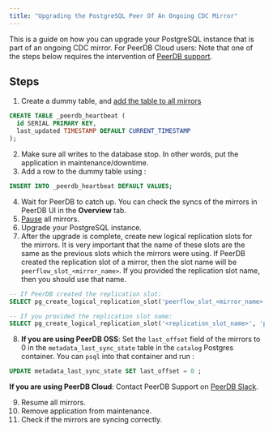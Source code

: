 ```yaml
---
title: "Upgrading the PostgreSQL Peer Of An Ongoing CDC Mirror"
---
```


This is a guide on how you can upgrade your PostgreSQL instance that is part of an ongoing CDC mirror.
<Note>
For PeerDB Cloud users: Note that one of the steps below requires the intervention of [PeerDB support](https://join.slack.com/t/peerdb-public/shared_invite/zt-1wo9jydev-EXInbMtCtpAKFFWdi7QvLQ).
</Note>

## Steps
1. Create a dummy table, and [add the table to all mirrors](/features/edit-mirror#adding-tables)
```sql
CREATE TABLE _peerdb_heartbeat (
  id SERIAL PRIMARY KEY,
  last_updated TIMESTAMP DEFAULT CURRENT_TIMESTAMP
);
```
2. Make sure all writes to the database stop. In other words, put the application in maintenance/downtime.
3. Add a row to the dummy table using :
```sql
INSERT INTO _peerdb_heartbeat DEFAULT VALUES;
```
4. Wait for PeerDB to catch up. You can check the syncs of the mirrors in PeerDB UI in the **Overview** tab.
5. [Pause](/features/pause-mirror) all mirrors.
6. Upgrade your PostgreSQL instance.
7. After the upgrade is complete, create new logical replication slots for the mirrors.
It is very important that the name of these slots are the same as the previous slots which the mirrors were using.
If PeerDB created the replication slot of a mirror, then the slot name will be `peerflow_slot_<mirror_name>`.
If you provided the replication slot name, then you should use that name.
```sql
-- If PeerDB created the replication slot:
SELECT pg_create_logical_replication_slot('peerflow_slot_<mirror_name>', 'pgoutput');

-- If you provided the replication slot name:
SELECT pg_create_logical_replication_slot('<replication_slot_name>', 'pgoutput');
```
8. **If you are using PeerDB OSS**:
Set the `last_offset` field of the mirrors to 0 in the `metadata_last_sync_state` table in the `catalog` Postgres container.
You can `psql` into that container and run :
```sql
UPDATE metadata_last_sync_state SET last_offset = 0 ;
```
**If you are using PeerDB Cloud**: Contact PeerDB Support on [PeerDB Slack](https://join.slack.com/t/peerdb-public/shared_invite/zt-1wo9jydev-EXInbMtCtpAKFFWdi7QvLQ).

9. Resume all mirrors.
10. Remove application from maintenance.
11. Check if the mirrors are syncing correctly.
